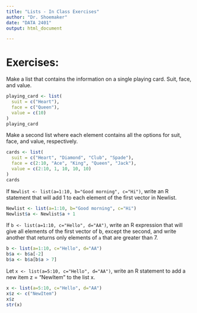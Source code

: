 ```yaml
---
title: "Lists - In Class Exercises"
author: "Dr. Shoemaker"
date: "DATA 2401"
output: html_document

---
```


# Exercises: 

Make a list that contains the information on a single playing card. Suit, face, and value. 

```r
playing_card <- list(
  suit = c("Heart"),
  face = c("Queen"),
  value = c(10)
)
playing_card
```


Make a second list where each element contains all the options for suit, face, and value, respectively. 

```r
cards <- list(
  suit = c("Heart", "Diamond", "Club", "Spade"),
  face = c(2:10, "Ace", "King", "Queen", "Jack"),
  value = c(2:10, 1, 10, 10, 10)
)
cards
```


If `Newlist <- list(a=1:10, b="Good morning", c="Hi")`, write an R statement that will add 1 to each element of the first vector in Newlist.

```r
Newlist <- list(a=1:10, b="Good morning", c="Hi")
Newlist$a <- Newlist$a + 1
```

If `b <- list(a=1:10, c="Hello", d="AA")`, write an R expression that will give all elements of the first vector of b, except the second, and write another that returns only elements of `a` that are greater than 7.

```r
b <- list(a=1:10, c="Hello", d="AA")
b$a <- b$a[-2]
b$a <- b$a[b$a > 7]
```

Let `x <- list(a=5:10, c="Hello", d="AA")`, write an R statement to add a new item z = "NewItem" to the list x.

```r
x <- list(a=5:10, c="Hello", d="AA")
x$z <- c("NewItem")
x$z
str(x)
```
